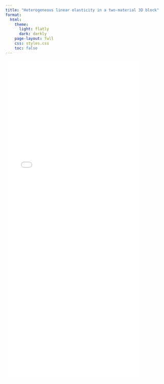 ```yaml
---
title: "Heterogeneous linear elasticity in a two-material 3D block"
format:
  html:
    theme:
      light: flatly
      dark: darkly
    page-layout: full
    css: styles.css
    toc: false
---
```


![](linear bending.pdf){width="85%" height="1000px"}